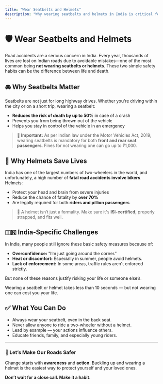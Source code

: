 ```yaml
---
title: "Wear Seatbelts and Helmets"
description: "Why wearing seatbelts and helmets in India is critical for road safety."
---
```


# 🛡️ Wear Seatbelts and Helmets

Road accidents are a serious concern in India. Every year, thousands of lives are lost on Indian roads due to avoidable mistakes—one of the most common being **not wearing seatbelts or helmets**. These two simple safety habits can be the difference between life and death.

## 🚘 Why Seatbelts Matter

Seatbelts are not just for long highway drives. Whether you're driving within the city or on a short trip, wearing a seatbelt:

- **Reduces the risk of death by up to 50%** in case of a crash
- Prevents you from being thrown out of the vehicle
- Helps you stay in control of the vehicle in an emergency

> 🚨 **Important:** As per Indian law under the Motor Vehicles Act, 2019, wearing seatbelts is mandatory for both **front and rear seat passengers**. Fines for not wearing one can go up to ₹1,000.

## 🛵 Why Helmets Save Lives

India has one of the largest numbers of two-wheelers in the world, and unfortunately, a high number of **fatal road accidents involve bikers**. Helmets:

- Protect your head and brain from severe injuries
- Reduce the chance of fatality by **over 70%**
- Are legally required for both **riders and pillion passengers**

> 🧠 A helmet isn’t just a formality. Make sure it's **ISI-certified**, properly strapped, and fits well.

## 🇮🇳 India-Specific Challenges

In India, many people still ignore these basic safety measures because of:

- **Overconfidence:** "I’m just going around the corner."
- **Heat or discomfort:** Especially in summer, people avoid helmets.
- **Lack of enforcement:** In some areas, traffic rules aren't enforced strictly.

But none of these reasons justify risking your life or someone else’s.

Wearing a seatbelt or helmet takes less than 10 seconds — but not wearing one
can cost you your life.

## ✅ What You Can Do

- Always wear your seatbelt, even in the back seat.
- Never allow anyone to ride a two-wheeler without a helmet.
- Lead by example — your actions influence others.
- Educate friends, family, and especially young riders.

---

### 👥 Let’s Make Our Roads Safer

Change starts with **awareness** and **action**. Buckling up and wearing a helmet is the easiest way to protect yourself and your loved ones.

**Don’t wait for a close call. Make it a habit.**
